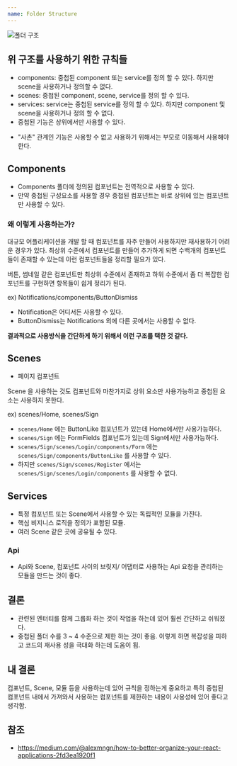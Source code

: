 ```yaml
---
name: Folder Structure
---
```


![폴더 구조](./images/refactor-folder-structure.png)

## 위 구조를 사용하기 위한 규칙들

-   components: 중첩된 component 또는 service를 정의 할 수 있다. 하지만 scene을 사용하거나 정의할 수 없다.
-   scenes: 중첩된 component, scene, service를 정의 할 수 있다.
-   services: service는 중첩된 service를 정의 할 수 있다. 하지만 component 및 scene을 사용하거나 정의 할 수 없다.
-   중첩된 기능은 상위에서만 사용할 수 있다.

*   "사촌" 관계인 기능은 사용할 수 없고 사용하기 위해서는 부모로 이동해서 사용해야 한다.

## Components

-   Components 폴더에 정의된 컴포넌트는 전역적으로 사용할 수 있다.
-   만약 중첩된 구성요소를 사용할 경우 중첩된 컴포넌트는 바로 상위에 있는 컴포넌트만 사용할 수 있다.

### 왜 이렇게 사용하는가?

대규모 어플리케이션을 개발 할 때 컴포넌트를 자주 만들어 사용하지만 재사용하기 어려운 경우가 있다. 최상위 수준에서 컴포넌트를
만들어 추가하게 되면 수백개의 컴포넌트들이 존재할 수 있는데 이런 컴포넌트들을 정리할 필요가 있다.

버튼, 썸네일 같은 컴포넌트만 최상위 수준에서 존재하고 하위 수준에서 좀 더 복잡한 컴포넌트를 구현하면 항목들이 쉽게 정리가 된다.

ex) Notifications/components/ButtonDismiss

-   Notification은 어디서든 사용할 수 있다.
-   ButtonDismiss는 Notifications 외에 다른 곳에서는 사용할 수 없다.

**결과적으로 사용방식을 간단하게 하기 위해서 이런 구조를 택한 것 같다.**

## Scenes

-   페이지 컴포넌트

Scene 을 사용하는 것도 컴포넌트와 마찬가지로 상위 요소만 사용가능하고 중첩된 요소는 사용하지 못한다.

ex) scenes/Home, scenes/Sign

-   `scenes/Home` 에는 ButtonLike 컴포넌트가 있는데 Home에서만 사용가능하다.
-   `scenes/Sign` 에는 FormFields 컴포넌트가 있는데 Sign에서만 사용가능하다.
-   `scenes/Sign/scenes/Login/components/Form` 에는 `scenes/Sign/components/ButtonLike` 를 사용할 수 있다.
-   하지만 `scenes/Sign/scenes/Register` 에서는 `scenes/Sign/scenes/Login/components` 를 사용할 수 없다.

## Services

-   특정 컴포넌트 또는 Scene에서 사용할 수 있는 독립적인 모듈을 가진다.
-   핵심 비지니스 로직을 정의가 포함된 모듈.
-   여러 Scene 같은 곳에 공유될 수 있다.

### Api

-   Api와 Scene, 컴포넌트 사이의 브릿지/ 어댑터로 사용하는 Api 요청을 관리하는 모듈을 만드는 것이 좋다.

## 결론

-   관련된 엔터티를 함께 그룹화 하는 것이 작업을 하는데 있어 훨씬 간단하고 쉬워졌다.
-   중첩된 폴더 수를 3 ~ 4 수준으로 제한 하는 것이 좋음. 이렇게 하면 복잡성을 피하고 코드의 재사용 성을 극대화 하는데
    도움이 됨.

## 내 결론

컴포넌트, Scene, 모듈 등을 사용하는데 있어 규칙을 정하는게 중요하고 특히 중첩된 컴포넌트 내에서 가져와서 사용하는 컴포넌트를
제한하는 내용이 사용성에 있어 좋다고 생각함.

## 참조

-   https://medium.com/@alexmngn/how-to-better-organize-your-react-applications-2fd3ea1920f1
